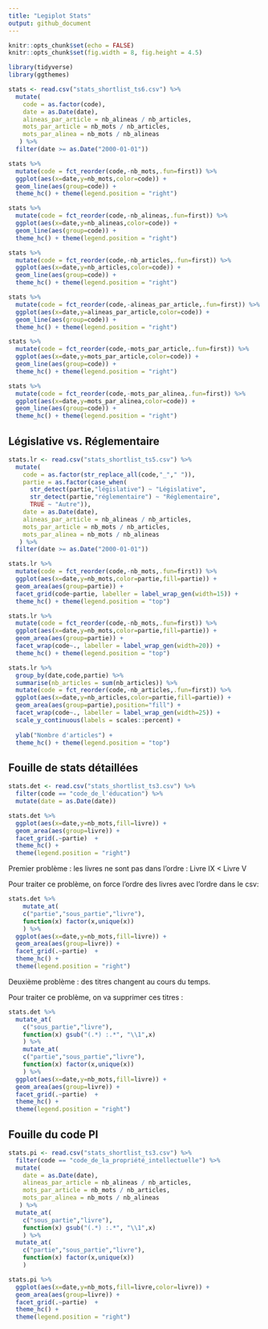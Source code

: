 ```yaml
---
title: "Legiplot Stats"
output: github_document
---
```


```r
knitr::opts_chunk$set(echo = FALSE)
knitr::opts_chunk$set(fig.width = 8, fig.height = 4.5)

library(tidyverse)
library(ggthemes)
```

```r
stats <- read.csv("stats_shortlist_ts6.csv") %>%
  mutate(
    code = as.factor(code),
    date = as.Date(date),
    alineas_par_article = nb_alineas / nb_articles,
    mots_par_article = nb_mots / nb_articles,
    mots_par_alinea = nb_mots / nb_alineas
   ) %>%
  filter(date >= as.Date("2000-01-01"))

```

```r
stats %>%
  mutate(code = fct_reorder(code,-nb_mots,.fun=first)) %>%
  ggplot(aes(x=date,y=nb_mots,color=code)) +
  geom_line(aes(group=code)) +
  theme_hc() + theme(legend.position = "right")
```


```r
stats %>%
  mutate(code = fct_reorder(code,-nb_alineas,.fun=first)) %>%
  ggplot(aes(x=date,y=nb_alineas,color=code)) +
  geom_line(aes(group=code)) +
  theme_hc() + theme(legend.position = "right")
```


```r
stats %>%
  mutate(code = fct_reorder(code,-nb_articles,.fun=first)) %>%
  ggplot(aes(x=date,y=nb_articles,color=code)) +
  geom_line(aes(group=code)) +
  theme_hc() + theme(legend.position = "right")
```


```r
stats %>%
  mutate(code = fct_reorder(code,-alineas_par_article,.fun=first)) %>%
  ggplot(aes(x=date,y=alineas_par_article,color=code)) +
  geom_line(aes(group=code)) +
  theme_hc() + theme(legend.position = "right")
```



```r
stats %>%
  mutate(code = fct_reorder(code,-mots_par_article,.fun=first)) %>%
  ggplot(aes(x=date,y=mots_par_article,color=code)) +
  geom_line(aes(group=code)) +
  theme_hc() + theme(legend.position = "right")
```



```r
stats %>%
  mutate(code = fct_reorder(code,-mots_par_alinea,.fun=first)) %>%
  ggplot(aes(x=date,y=mots_par_alinea,color=code)) +
  geom_line(aes(group=code)) +
  theme_hc() + theme(legend.position = "right")
```

## Législative vs. Réglementaire


```r
stats.lr <- read.csv("stats_shortlist_ts5.csv") %>%
  mutate(
    code = as.factor(str_replace_all(code,"_"," ")),
    partie = as.factor(case_when(
      str_detect(partie,"législative") ~ "Législative",
      str_detect(partie,"réglementaire") ~ "Réglementaire",
      TRUE ~ "Autre")), 
    date = as.Date(date),
    alineas_par_article = nb_alineas / nb_articles,
    mots_par_article = nb_mots / nb_articles,
    mots_par_alinea = nb_mots / nb_alineas
   ) %>%
  filter(date >= as.Date("2000-01-01"))
```

```r
stats.lr %>%
  mutate(code = fct_reorder(code,-nb_mots,.fun=first)) %>%
  ggplot(aes(x=date,y=nb_mots,color=partie,fill=partie)) +
  geom_area(aes(group=partie)) +
  facet_grid(code~partie, labeller = label_wrap_gen(width=15)) +
  theme_hc() + theme(legend.position = "top")
```

```r
stats.lr %>%
  mutate(code = fct_reorder(code,-nb_mots,.fun=first)) %>%
  ggplot(aes(x=date,y=nb_mots,color=partie,fill=partie)) +
  geom_area(aes(group=partie)) +
  facet_wrap(code~., labeller = label_wrap_gen(width=20)) +
  theme_hc() + theme(legend.position = "top")
```


```r
stats.lr %>%
  group_by(date,code,partie) %>%
  summarise(nb_articles = sum(nb_articles)) %>%
  mutate(code = fct_reorder(code,-nb_articles,.fun=first)) %>%
  ggplot(aes(x=date,y=nb_articles,color=partie,fill=partie)) +
  geom_area(aes(group=partie),position="fill") +
  facet_wrap(code~., labeller = label_wrap_gen(width=25)) +
  scale_y_continuous(labels = scales::percent) +
  
  ylab("Nombre d'articles") +
  theme_hc() + theme(legend.position = "top")
```


## Fouille de stats détaillées 


```r
stats.det <- read.csv("stats_shortlist_ts3.csv") %>%
  filter(code == "code_de_l'éducation") %>%
  mutate(date = as.Date(date)) 

stats.det %>%
  ggplot(aes(x=date,y=nb_mots,fill=livre)) +
  geom_area(aes(group=livre)) +
  facet_grid(.~partie)  +
  theme_hc() + 
  theme(legend.position = "right")
```

Premier problème : les livres ne sont pas dans l'ordre : Livre IX < Livre V

Pour traiter ce problème, on force l'ordre des livres avec l'ordre dans le csv:


```r
stats.det %>%
    mutate_at(
    c("partie","sous_partie","livre"),
    function(x) factor(x,unique(x))
    ) %>%
  ggplot(aes(x=date,y=nb_mots,fill=livre)) +
  geom_area(aes(group=livre)) +
  facet_grid(.~partie)  +
  theme_hc() + 
  theme(legend.position = "right")
```

Deuxième problème : des titres changent au cours du temps.

Pour traiter ce problème, on va supprimer ces titres :

```r
stats.det %>%
  mutate_at(
    c("sous_partie","livre"),
    function(x) gsub("(.*) :.*", "\\1",x)
    ) %>%
    mutate_at(
    c("partie","sous_partie","livre"),
    function(x) factor(x,unique(x))
    ) %>%
  ggplot(aes(x=date,y=nb_mots,fill=livre)) +
  geom_area(aes(group=livre)) +
  facet_grid(.~partie)  +
  theme_hc() + 
  theme(legend.position = "right")
```

## Fouille du code PI

```r
stats.pi <- read.csv("stats_shortlist_ts3.csv") %>%
  filter(code == "code_de_la_propriété_intellectuelle") %>%
  mutate(
    date = as.Date(date),
    alineas_par_article = nb_alineas / nb_articles,
    mots_par_article = nb_mots / nb_articles,
    mots_par_alinea = nb_mots / nb_alineas
   ) %>%
  mutate_at(
    c("sous_partie","livre"),
    function(x) gsub("(.*) :.*", "\\1",x)
    ) %>%
  mutate_at(
    c("partie","sous_partie","livre"),
    function(x) factor(x,unique(x))
    )
```

```r
stats.pi %>%
  ggplot(aes(x=date,y=nb_mots,fill=livre,color=livre)) +
  geom_area(aes(group=livre)) +
  facet_grid(.~partie)  +
  theme_hc() + 
  theme(legend.position = "right")
```



